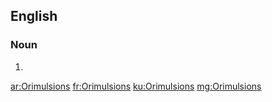 ==English==

===Noun===
{{head|en|noun plural form}}

# {{plural of|Orimulsion|lang=en}}

[[ar:Orimulsions]]
[[fr:Orimulsions]]
[[ku:Orimulsions]]
[[mg:Orimulsions]]